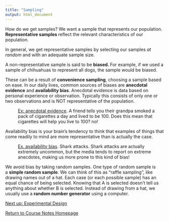 ```yaml
---
title: "Sampling"
output: html_document
---
```


<p>How do we get samples? We want a sample that represents our population. <strong>Representative samples </strong>reflect the relevant characteristics of our population.&nbsp;</p>
<p>In general, we get representative samples by selecting our samples&nbsp;<em>at random</em> and with an adequate sample size.&nbsp;</p>
<p>A non-representative sample is said to be&nbsp;<strong>biased. </strong>For example, if we used a sample of chihuahuas to represent all dogs, the sample would be biased.&nbsp;</p>
<p>These can be a result of&nbsp;<strong>convenience sampling</strong>, choosing a sample based on ease. In our daily lives, common sources of biases are <strong>anecdotal evidence</strong> and <strong>availability bias</strong>. Anecdotal evidence is data based on personal experience or observation. Typically this consists of only one or two observations and is NOT representative of the population.&nbsp;</p>
<p style="padding-left: 40px;">
    <span style="text-decoration: underline;">Ex: anecdotal evidence</span>. A friend tells you their grandpa smoked a pack of cigarettes a day and lived to be 100. Does this mean that cigarettes will help you live to 100? no!
</p>
<p>Availability bias is your brain's tendency to think that examples of things that come readily to mind are more representative than is actually the case.</p>
<p style="padding-left: 40px;">
    <span style="text-decoration: underline;">Ex. availability bias</span>. Shark attacks. Shark attacks are actually extremely uncommon, but the media tends to report on extreme anecdotes, making us more prone to this kind of bias!
</p>
<p>We avoid bias by taking random samples. One type of random sample is a&nbsp;<strong>simple random sample</strong>. We can think of this as "raffle sampling", like drawing names out of a hat. Each case (or each possible sample) has an equal chance of being selected. Knowing that A is selected doesn't tell us anything about whether B is selected. Instead of drawing from a hat, we usually use a&nbsp;<strong>random number generator</strong> using a computer.</p>

<a href="https://lgpcappiello.github.io/teaching/IntroStats/descriptives/design.html">Next up: Experimental Design</a>

<a href="https://lgpcappiello.github.io/teaching/IntroStats">Return to Course Notes Homepage</a>
